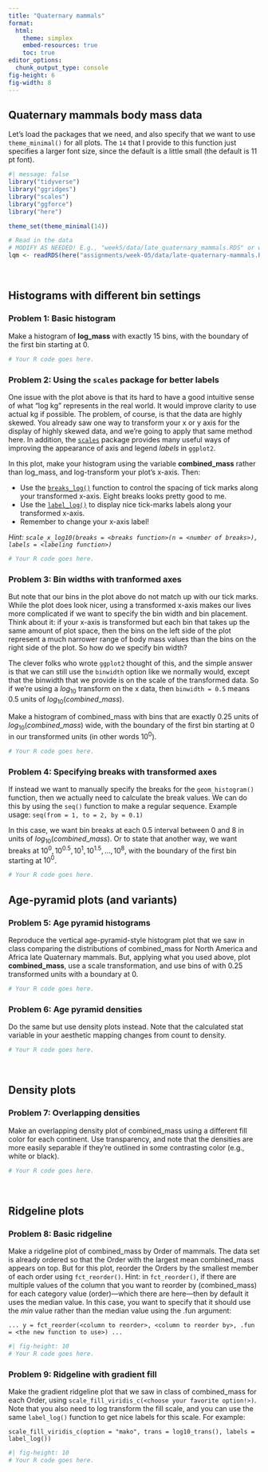 ```yaml
---
title: "Quaternary mammals"
format: 
  html:
    theme: simplex
    embed-resources: true
    toc: true
editor_options: 
  chunk_output_type: console
fig-height: 6
fig-width: 8
---
```


## Quaternary mammals body mass data

Let's load the packages that we need, and also specify that we want to use `theme_minimal()` for all plots. The `14` that I provide to this function just specifies a larger font size, since the default is a little small (the default is 11 pt font).

```r
#| message: false
library("tidyverse")
library("ggridges")
library("scales")
library("ggforce")
library("here")

theme_set(theme_minimal(14))
```


```r
# Read in the data
# MODIFY AS NEEDED! E.g., "week5/data/late_quaternary_mammals.RDS" or whatever
lqm <- readRDS(here("assignments/week-05/data/late-quaternary-mammals.RDS"))
```

<br>

## Histograms with different bin settings

### Problem 1: Basic histogram

Make a histogram of **log_mass** with exactly 15 bins, with the boundary of the first bin starting at 0.

```r
# Your R code goes here.
```


### Problem 2: Using the `scales` package for better labels

One issue with the plot above is that its hard to have a good intuitive sense of what "log kg" represents in the real world. It would improve clarity to use actual kg if possible. The problem, of course, is that the data are highly skewed. You already saw one way to transform your x or y axis for the display of highly skewed data, and we're going to apply that same method here. In addition, the [`scales`](https://scales.r-lib.org/) package provides many useful ways of improving the appearance of axis and legend _labels_ in `ggplot2`.

In this plot, make your histogram using the variable **combined_mass** rather than log_mass, and log-transform your plot's x-axis. Then:
  
- Use the [`breaks_log()`](https://scales.r-lib.org/reference/breaks_log.html) function to control the spacing of tick marks along your transformed x-axis. Eight breaks looks pretty good to me.
- Use the [`label_log()`](https://scales.r-lib.org/reference/label_log.html) to display nice tick-marks labels along your transformed x-axis.
- Remember to change your x-axis label!

_Hint: `scale_x_log10(breaks = <breaks function>(n = <number of breaks>), labels = <labeling function>)`_

```r
# Your R code goes here.
```

### Problem 3: Bin widths with tranformed axes

But note that our bins in the plot above do not match up with our tick marks. While the plot does look nicer, using a transformed x-axis makes our lives more complicated if we want to specify the bin width and bin placement. Think about it: if your x-axis is transformed but each bin that takes up the same amount of plot space, then the bins on the left side of the plot represent a much narrower range of body mass values than the bins on the right side of the plot. So how do we specify bin width?

The clever folks who wrote `ggplot2` thought of this, and the simple answer is that we can still use the `binwidth` option like we normally would, except that the binwidth that we provide is on the scale of the transformed data. So if we're using a $log_{10}$ transform on the x data, then `binwidth = 0.5` means 0.5 units of $log_{10}(combined\_mass)$.

Make a histogram of combined_mass with bins that are exactly 0.25 units of $log_{10}(combined\_mass)$ wide, with the boundary of the first bin starting at 0 in our transformed units (in other words $10^{0}$).

```r
# Your R code goes here.
```

### Problem 4: Specifying breaks with transformed axes

If instead we want to manually specify the breaks for the `geom_histogram()` function, then we actually need to calculate the break values. We can do this by using the `seq()` function to make a regular sequence. Example usage: `seq(from = 1, to = 2, by = 0.1)`

In this case, we want bin breaks at each 0.5 interval between 0 and 8 in units of $log_{10}(combined\_mass)$. Or to state that another way, we want breaks at $10^{0}, 10^{0.5}, 10^{1}, 10^{1.5}, ..., 10^{8}$, with the boundary of the first bin starting at $10^{0}$.

```r
# Your R code goes here.
```


## Age-pyramid plots (and variants)

### Problem 5: Age pyramid histograms

Reproduce the vertical age-pyramid-style histogram plot that we saw in class comparing the distributions of combined_mass for North America and Africa late Quaternary mammals. But, applying what you used above, plot **combined_mass**, use a scale transformation, and use bins of with 0.25 transformed units with a boundary at 0.

```r
# Your R code goes here.
```

### Problem 6: Age pyramid densities

Do the same but use density plots instead. Note that the calculated stat variable in your aesthetic mapping changes from count to density.

```r
# Your R code goes here.
```

<br>

## Density plots

### Problem 7: Overlapping densities

Make an overlapping density plot of combined_mass using a different fill color for each continent. Use transparency, and note that the densities are more easily separable if they're outlined in some contrasting color (e.g., white or black).

```r
# Your R code goes here.
```

<br>

## Ridgeline plots

### Problem 8: Basic ridgeline

Make a ridgeline plot of combined_mass by Order of mammals. The data set is already ordered so that the Order with the largest mean combined_mass appears on top. But for this plot, reorder the Orders by the smallest member of each order using `fct_reorder()`. Hint: in `fct_reorder()`, if there are multiple values of the column that you want to reorder by (combined_mass) for each category value (order)---which there are here---then by default it uses the median value. In this case, you want to specify that it should use the *min* value rather than the median value using the .fun argument:

`... y = fct_reorder(<column to reorder>, <column to reorder by>, .fun = <the new function to use>) ...`

```r
#| fig-height: 10
# Your R code goes here.
```

### Problem 9: Ridgeline with gradient fill

Make the gradient ridgeline plot that we saw in class of combined_mass for each Order, using `scale_fill_viridis_c(<choose your favorite option!>)`. Note that you also need to log transform the fill scale, and you can use the same `label_log()` function to get nice labels for this scale. For example:

`scale_fill_viridis_c(option = "mako", trans = log10_trans(), labels = label_log())`

```r
#| fig-height: 10
# Your R code goes here.
```
